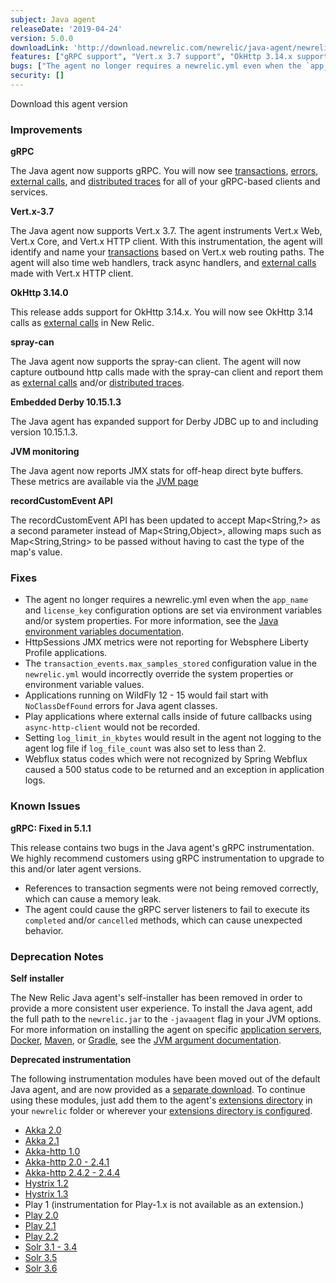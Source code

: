 ```yaml
---
subject: Java agent
releaseDate: '2019-04-24'
version: 5.0.0
downloadLink: 'http://download.newrelic.com/newrelic/java-agent/newrelic-agent/5.0.0'
features: ["gRPC support", "Vert.x 3.7 support", "OkHttp 3.14.x support", "spray-can client support", "Support for Derby JDBC 10.15.1.3", "Java agent now reports JMX stats for off-heap direct byte buffers", "The recordCustomEvent API has been updated"]
bugs: ["The agent no longer requires a newrelic.yml even when the `app_name` and `license_key` configuration options are set via environment variables and/or system properties", "HttpSessions JMX metrics were not reporting for Websphere Liberty Profile", "The transaction_events.max_samples_stored configuration value in the newrelic.yml would incorrectly override the system properties or environment variable values", "Applications running on WildFly 12 - 15 would fail start with NoClassDefFound errors", "Play applications where external calls inside of future callbacks using async-http-client would not be recorded", "Setting log_limit_in_kbytes could result in the agent not logging to the agent log file", "Webflux status codes which were not recognized by Spring Webflux caused a 500 status code to be returned"]
security: []
---
```

<ButtonGroup>
  <ButtonLink
    role="button"
    to="https://download.newrelic.com/newrelic/java-agent/newrelic-agent/5.0.0/"
    variant="primary"
  >
    Download this agent version
  </ButtonLink>
</ButtonGroup>

### Improvements

**gRPC**

The Java agent now supports gRPC. You will now see [transactions](/docs/apm/applications-menu/monitoring/transactions-page-find-specific-performance-problems), [errors](/docs/apm/applications-menu/error-analytics/error-analytics-explore-events-behind-errors), [external calls](/docs/apm/applications-menu/monitoring/external-services-page), and [distributed traces](/docs/apm/distributed-tracing/getting-started/introduction-distributed-tracing) for all of your gRPC-based clients and services.

**Vert.x-3.7**

The Java agent now supports Vert.x 3.7. The agent instruments Vert.x Web, Vert.x Core, and Vert.x HTTP client. With this instrumentation, the agent will identify and name your [transactions](/docs/apm/applications-menu/monitoring/transactions-page-find-specific-performance-problems) based on Vert.x web routing paths. The agent will also time web handlers, track async handlers, and [external calls](/docs/apm/applications-menu/monitoring/external-services-page) made with Vert.x HTTP client.

**OkHttp 3.14.0**

This release adds support for OkHttp 3.14.x. You will now see OkHttp 3.14 calls as [external calls](/docs/apm/applications-menu/monitoring/external-services-page) in New Relic.

**spray-can**

The Java agent now supports the spray-can client. The agent will now capture outbound http calls made with the spray-can client and report them as [external calls](/docs/apm/applications-menu/monitoring/external-services-page) and/or [distributed traces](/docs/apm/distributed-tracing/getting-started/introduction-distributed-tracing).

**Embedded Derby 10.15.1.3**

The Java agent has expanded support for Derby JDBC up to and including version 10.15.1.3.

**JVM monitoring**

The Java agent now reports JMX stats for off-heap direct byte buffers. These metrics are available via the [JVM page](/docs/agents/java-agent/features/jvm-metrics-page)

**recordCustomEvent API**

The recordCustomEvent API has been updated to accept Map&lt;String,?> as a second parameter instead of Map&lt;String,Object>, allowing maps such as Map&lt;String,String> to be passed without having to cast the type of the map's value.

### Fixes

* The agent no longer requires a newrelic.yml even when the `app_name` and `license_key` configuration options are set via environment variables and/or system properties. For more information, see the [Java environment variables documentation](/docs/agents/java-agent/configuration/java-agent-configuration-config-file#Environment_Variables).
* HttpSessions JMX metrics were not reporting for Websphere Liberty Profile applications.
* The `transaction_events.max_samples_stored` configuration value in the `newrelic.yml` would incorrectly override the system properties or environment variable values.
* Applications running on WildFly 12 - 15 would fail start with `NoClassDefFound` errors for Java agent classes.
* Play applications where external calls inside of future callbacks using `async-http-client` would not be recorded.
* Setting `log_limit_in_kbytes` would result in the agent not logging to the agent log file if `log_file_count` was also set to less than 2.
* Webflux status codes which were not recognized by Spring Webflux caused a 500 status code to be returned and an exception in application logs.

### Known Issues

**gRPC: Fixed in 5.1.1**

This release contains two bugs in the Java agent's gRPC instrumentation. We highly recommend customers using gRPC instrumentation to upgrade to this and/or later agent versions.

* References to transaction segments were not being removed correctly, which can cause a memory leak.
* The agent could cause the gRPC server listeners to fail to execute its `completed` and/or `cancelled` methods, which can cause unexpected behavior.

### Deprecation Notes

**Self installer**

The New Relic Java agent's self-installer has been removed in order to provide a more consistent user experience. To install the Java agent, add the full path to the `newrelic.jar` to the `-javaagent` flag in your JVM options. For more information on installing the agent on specific [application servers](/docs/agents/java-agent/installation/include-java-agent-jvm-argument), [Docker](/docs/agents/java-agent/additional-installation/install-new-relic-java-agent-docker), [Maven](/docs/agents/java-agent/additional-installation/maven-installation-java), or [Gradle](/docs/agents/java-agent/additional-installation/install-java-agent-using-gradle), see the [JVM argument documentation](/docs/agents/java-agent/installation/include-java-agent-jvm-argument).

**Deprecated instrumentation**

The following instrumentation modules have been moved out of the default Java agent, and are now provided as a [separate download](/docs/agents/java-agent/instrumentation/additional-instrumentation-modules-java-agent). To continue using these modules, just add them to the agent's [extensions directory](/docs/agents/java-agent/configuration/java-agent-configuration-config-file#extensions-directory) in your `newrelic` folder or wherever your [extensions directory is configured](/docs/agents/java-agent/configuration/java-agent-configuration-config-file#cfg-extensions-dir).

* [Akka 2.0](/docs/agents/java-agent/instrumentation/additional-instrumentation-modules-java-agent#akka-20)
* [Akka 2.1](/docs/agents/java-agent/instrumentation/additional-instrumentation-modules-java-agent#akka-21)
* [Akka-http 1.0](/docs/agents/java-agent/instrumentation/additional-instrumentation-modules-java-agent#akka-http-10)
* [Akka-http 2.0 - 2.4.1](/docs/agents/java-agent/instrumentation/additional-instrumentation-modules-java-agent#akka-http-20)
* [Akka-http 2.4.2 - 2.4.4](/docs/agents/java-agent/instrumentation/additional-instrumentation-modules-java-agent#akka-http-242)
* [Hystrix 1.2](/docs/agents/java-agent/instrumentation/additional-instrumentation-modules-java-agent#hystrix-102)
* [Hystrix 1.3](https://docs.newrelic.com/docs/agents/java-agent/instrumentation/additional-instrumentation-modules-java-agent#hystrix-130)
* Play 1 (instrumentation for Play-1.x is not available as an extension.)
* [Play 2.0](/docs/agents/java-agent/instrumentation/additional-instrumentation-modules-java-agent#play-20)
* [Play 2.1](/docs/agents/java-agent/instrumentation/additional-instrumentation-modules-java-agent#play-21)
* [Play 2.2](/docs/agents/java-agent/instrumentation/additional-instrumentation-modules-java-agent#play22)
* [Solr 3.1 - 3.4](/docs/agents/java-agent/instrumentation/additional-instrumentation-modules-java-agent#solr-310)
* [Solr 3.5](/docs/agents/java-agent/instrumentation/additional-instrumentation-modules-java-agent#solr-350)
* [Solr 3.6](/docs/agents/java-agent/instrumentation/additional-instrumentation-modules-java-agent#solr-360)
